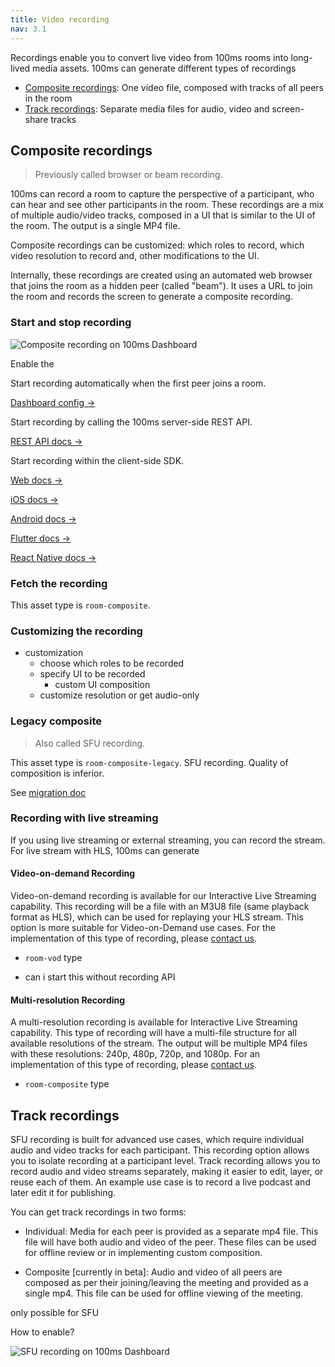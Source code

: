 ```yaml
---
title: Video recording
nav: 3.1
---
```


Recordings enable you to convert live video from 100ms rooms into long-lived media assets. 100ms can generate different types of recordings

- [Composite recordings](#composite-recordings): One video file, composed with tracks of all peers in the room
- [Track recordings](#track-recordings): Separate media files for audio, video and screen-share tracks

## Composite recordings

> Previously called browser or beam recording.

100ms can record a room to capture the perspective of a participant, who can hear and see other participants in the room. These recordings are a mix of multiple audio/video tracks, composed in a UI that is similar to the UI of the room. The output is a single MP4 file.

Composite recordings can be customized: which roles to record, which video resolution to record and, other modifications to the UI.

Internally, these recordings are created using an automated web browser that joins the room as a hidden peer (called "beam"). It uses a URL to join the room and records the screen to generate a composite recording.

### Start and stop recording

![Composite recording on 100ms Dashboard](/docs/v2/composite-recording-dashboard.png)

Enable the 

<FlexContainer>

<Callout icon="link" title="Auto-start">
Start recording automatically when the first peer joins a room.
<br/>

[Dashboard config →](/docs/v2/auto-start-dashboard.png)

</Callout>

<Callout icon="link" title="Start with API">
Start recording by calling the 100ms server-side REST API.
<br/>

[REST API docs →](/server-side/v2/how-to-guides/recordings/overview)

</Callout>

<Callout icon="shield" title="Start from SDK">
Start recording within the client-side SDK.
<br/>

[Web docs →](/server-side/v2/how-to-guides/recordings/overview)

[iOS docs →](/server-side/v2/how-to-guides/recordings/overview)

[Android docs →](/server-side/v2/how-to-guides/recordings/overview)

[Flutter docs →](/server-side/v2/how-to-guides/recordings/overview)

[React Native docs →](/server-side/v2/how-to-guides/recordings/overview)

</Callout>

</FlexContainer>

### Fetch the recording

This asset type is `room-composite`.

### Customizing the recording

- customization
  - choose which roles to be recorded
  - specify UI to be recorded
    - custom UI composition
  - customize resolution or get audio-only

### Legacy composite

> Also called SFU recording.


This asset type is `room-composite-legacy`. SFU recording. Quality of composition is inferior.

See [migration doc](./migrating)


### Recording with live streaming

If you using live streaming or external streaming, you can record the stream. For live stream with HLS, 100ms can generate


#### Video-on-demand Recording

Video-on-demand recording is available for our Interactive Live Streaming capability. This recording will be a file with an M3U8 file (same playback format as HLS), which can be used for replaying your HLS stream. This option is more suitable for Video-on-Demand use cases. For the implementation of this type of recording, please [contact us](https://www.100ms.live/contact).

* `room-vod` type 

- can i start this without recording API

#### Multi-resolution Recording

A multi-resolution recording is available for Interactive Live Streaming capability. This type of recording will have a multi-file structure for all available resolutions of the stream. The output will be multiple MP4 files with these resolutions: 240p, 480p, 720p, and 1080p. For an implementation of this type of recording, please [contact us](https://www.100ms.live/contact).

* `room-composite` type



## Track recordings

SFU recording is built for advanced use cases, which require individual audio and video tracks for each participant. This recording option allows you to isolate recording at a participant level. Track recording allows you to record audio and video streams separately, making it easier to edit, layer, or reuse each of them. An example use case is to record a live podcast and later edit it for publishing.

You can get track recordings in two forms:

- Individual: Media for each peer is provided as a separate mp4 file. This file will have both audio and video of the peer. These files can be used for offline review or in implementing custom composition.

- Composite [currently in beta]: Audio and video of all peers are composed as per their joining/leaving the meeting and provided as a single mp4. This file can be used for offline viewing of the meeting.

only possible for SFU

How to enable?

![SFU recording on 100ms Dashboard](/docs/v2/sfu-recording-dashboard.png)
